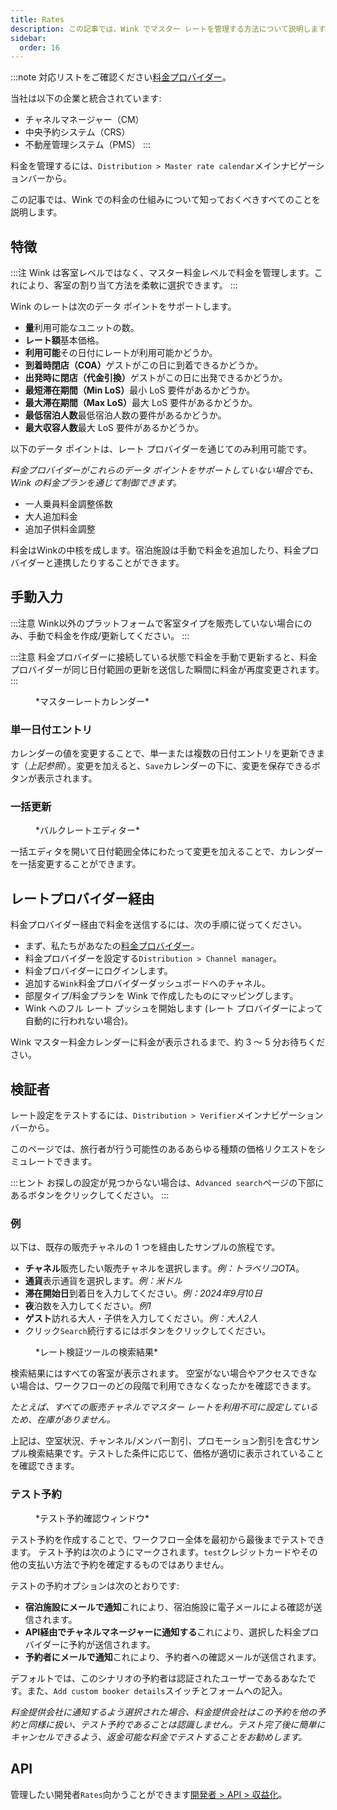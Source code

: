 ```yaml
---
title: Rates
description: この記事では、Wink でマスター レートを管理する方法について説明します。
sidebar:
  order: 16
---
```


:::note
対応リストをご確認ください[料金プロバイダー](/extranet/rate-providers)。

当社は以下の企業と統合されています:

* チャネルマネージャー（CM）
* 中央予約システム（CRS）
* 不動産管理システム（PMS）
  :::

料金を管理するには、`Distribution > Master rate calendar`メインナビゲーションバーから。

この記事では、Wink での料金の仕組みについて知っておくべきすべてのことを説明します。

## 特徴

:::注
Wink は客室レベルではなく、マスター料金レベルで料金を管理します。これにより、客室の割り当て方法を柔軟に選択できます。
:::

Wink のレートは次のデータ ポイントをサポートします。

* **量**利用可能なユニットの数。
* **レート額**基本価格。
* **利用可能**その日付にレートが利用可能かどうか。
* **到着時閉店（COA）**&#x30B2;ストがこの日に到着できるかどうか。
* **出発時に閉店（代金引換）**&#x30B2;ストがこの日に出発できるかどうか。
* **最短滞在期間（Min LoS）**&#x6700;小 LoS 要件があるかどうか。
* **最大滞在期間（Max LoS）**&#x6700;大 LoS 要件があるかどうか。
* **最低宿泊人数**最低宿泊人数の要件があるかどうか。
* **最大収容人数**最大 LoS 要件があるかどうか。

以下のデータ ポイントは、レート プロバイダーを通じてのみ利用可能です。

*料金プロバイダーがこれらのデータ ポイントをサポートしていない場合でも、Wink の料金プランを通じて制御できます。*

* 一人乗員料金調整係数
* 大人追加料金
* 追加子供料金調整

料金はWinkの中核を成します。宿泊施設は手動で料金を追加したり、料金プロバイダーと連携したりすることができます。

## 手動入力

:::注意
Wink以外のプラットフォームで客室タイプを販売していない場合にのみ、手動で料金を作成/更新してください。
:::

:::注意
料金プロバイダーに接続している状態で料金を手動で更新すると、料金プロバイダーが同じ日付範囲の更新を送信した瞬間に料金が再度変更されます。
:::

<figure>
  <CloudinaryImage width="700" height="251" resize="scale" quality="best" alt="マスターレートカレンダー" src="academy/rate-calendar" errorImage="noimage_opaque_nyrtl0.png" />

  <figcaption>*マスターレートカレンダー*</figcaption>
</figure>


### 単一日付エントリ

カレンダーの値を変更することで、単一または複数の日付エントリを更新できます（*上記参照*）。変更を加えると、`Save`カレンダーの下に、変更を保存できるボタンが表示されます。

### 一括更新

<figure>
  <CloudinaryImage width="700" height="267" resize="scale" quality="best" alt="バルクレートエディター" src="academy/bulk-editor" errorImage="noimage_opaque_nyrtl0.png" />

  <figcaption>*バルクレートエディター*</figcaption>
</figure>


一括エディタを開いて日付範囲全体にわたって変更を加えることで、カレンダーを一括変更することができます。

## レートプロバイダー経由

料金プロバイダー経由で料金を送信するには、次の手順に従ってください。

* まず、私たちがあなたの[料金プロバイダー](/extranet/rate-providers)。
* 料金プロバイダーを設定する`Distribution > Channel manager`。
* 料金プロバイダーにログインします。
* 追加する`Wink`料金プロバイダーダッシュボードへのチャネル。
* 部屋タイプ/料金プランを Wink で作成したものにマッピングします。
* Wink へのフル レート プッシュを開始します (レート プロバイダーによって自動的に行われない場合)。

Wink マスター料金カレンダーに料金が表示されるまで、約 3 ～ 5 分お待ちください。

## 検証者

レート設定をテストするには、`Distribution > Verifier`メインナビゲーションバーから。

このページでは、旅行者が行う可能性のあるあらゆる種類の価格リクエストをシミュレートできます。

:::ヒント
お探しの設定が見つからない場合は、`Advanced search`ページの下部にあるボタンをクリックしてください。
:::

### 例

以下は、既存の販売チャネルの 1 つを経由したサンプルの旅程です。

* **チャネル**販売したい販売チャネルを選択します。*例：トラベリコOTA*。
* **通貨**表示通貨を選択します。*例：米ドル*
* **滞在開始日**到着日を入力してください。*例：2024年9月10日*
* **夜**泊数を入力してください。*例1*
* **ゲスト**訪れる大人・子供を入力してください。*例：大人2人*
* クリック`Search`続行するにはボタンをクリックしてください。

<figure>
  <CloudinaryImage width="350" height="501" resize="scale" quality="best" alt="レート検証結果" src="academy/rate-verifier" errorImage="noimage_opaque_nyrtl0.png" />

  <figcaption>*レート検証ツールの検索結果*</figcaption>
</figure>


検索結果にはすべての客室が表示されます。
空室がない場合やアクセスできない場合は、ワークフローのどの段階で利用できなくなったかを確認できます。

*たとえば、すべての販売チャネルでマスター レートを利用不可に設定しているため、在庫がありません。*

上記は、空室状況、チャンネル/メンバー割引、プロモーション割引を含むサンプル検索結果です。テストした条件に応じて、価格が適切に表示されていることを確認できます。

### テスト予約

<figure>
  <CloudinaryImage width="350" height="459" resize="scale" quality="best" alt="テスト予約モーダル" src="academy/test-booking" errorImage="noimage_opaque_nyrtl0.png" />

  <figcaption>*テスト予約確認ウィンドウ*</figcaption>
</figure>


テスト予約を作成することで、ワークフロー全体を最初から最後までテストできます。
テスト予約は次のようにマークされます。`test`クレジットカードやその他の支払い方法で予約を確定するものではありません。

テストの予約オプションは次のとおりです:

* **宿泊施設にメールで通知**これにより、宿泊施設に電子メールによる確認が送信されます。
* **API経由でチャネルマネージャーに通知する**これにより、選択した料金プロバイダーに予約が送信されます。
* **予約者にメールで通知**これにより、予約者への確認メールが送信されます。

デフォルトでは、このシナリオの予約者は認証されたユーザーであるあなたです。また、`Add custom booker details`スイッチとフォームへの記入。

*料金提供会社に通知するよう選択された場合、料金提供会社はこの予約を他の予約と同様に扱い、テスト予約であることは認識しません。テスト完了後に簡単にキャンセルできるよう、返金可能な料金でテストすることをお勧めします。*

## API

管理したい開発者`Rates`向かうことができます[開発者 > API > 収益化](/developers/apis/#monetize-api)。

